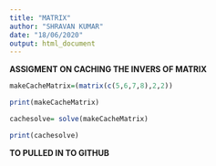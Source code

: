 ---
title: "MATRIX"
author: "SHRAVAN KUMAR"
date: "18/06/2020"
output: html_document
---


**ASSIGMENT ON CACHING THE INVERS OF MATRIX **

```{r}

makeCacheMatrix=(matrix(c(5,6,7,8),2,2))

print(makeCacheMatrix)

cachesolve= solve(makeCacheMatrix)

print(cachesolve)

```

**TO PULLED IN TO GITHUB**